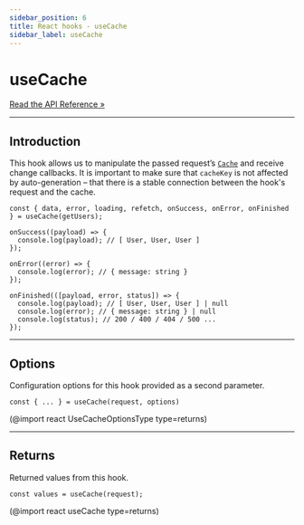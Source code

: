 ```yaml
---
sidebar_position: 6
title: React hooks - useCache
sidebar_label: useCache
---
```


# useCache

[Read the API Reference »](/api/react/Hooks/useCache.mdx)

---

## Introduction

This hook allows us to manipulate the passed request’s [`Cache`](/core/managers.mdx) and receive change callbacks. It is
important to make sure that `cacheKey` is not affected by auto-generation – that there is a stable connection between
the hook's request and the cache.

```tsx
const { data, error, loading, refetch, onSuccess, onError, onFinished } = useCache(getUsers);

onSuccess((payload) => {
  console.log(payload); // [ User, User, User ]
});

onError((error) => {
  console.log(error); // { message: string }
});

onFinished(([payload, error, status]) => {
  console.log(payload); // [ User, User, User ] | null
  console.log(error); // { message: string } | null
  console.log(status); // 200 / 400 / 404 / 500 ...
});
```

---

## Options

Configuration options for this hook provided as a second parameter.

```tsx
const { ... } = useCache(request, options)
```

(@import react UseCacheOptionsType type=returns)

---

## Returns

Returned values from this hook.

```tsx
const values = useCache(request);
```

(@import react useCache type=returns)
